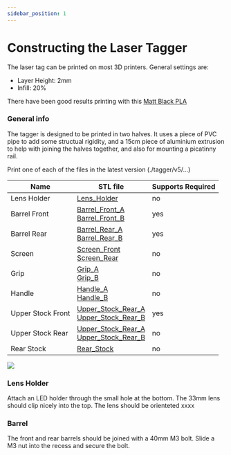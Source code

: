 ```yaml
---
sidebar_position: 1
---
```



# Constructing the Laser Tagger

The laser tag can be printed on most 3D printers. General settings are:
- Layer Height: 2mm
- Infill: 20%

There have been good results printing with this [Matt Black PLA](https://www.amazon.co.uk/dp/B0B935NLMP?psc=1&ref=ppx_yo2ov_dt_b_product_details)

### General info

The tagger is designed to be printed in two halves. It uses a piece of PVC pipe to add some structual rigidity, and a 15cm piece of aluminium extrusion to help with joining the halves together, and also for mounting a picatinny rail.

Print one of each of the files in the latest version (./tagger/v5/...)

|Name|STL file| Supports Required|
|---|---|---|
|Lens Holder    |[Lens_Holder](https://raw.githubusercontent.com/NilSkilz/tag-os/main/tagger/v5/Lens_Holder.stl)|no|
|Barrel Front   | [Barrel_Front_A](https://raw.githubusercontent.com/NilSkilz/tag-os/main/tagger/v5/Barrel_Front_A.stl) <br/> [Barrel_Front_B](https://raw.githubusercontent.com/NilSkilz/tag-os/main/tagger/v5/Barrel_Front_B.stl)|yes|
|Barrel Rear   | [Barrel_Rear_A](https://raw.githubusercontent.com/NilSkilz/tag-os/main/tagger/v5/Barrel_Rear_A.stl) <br/> [Barrel_Rear_B](https://raw.githubusercontent.com/NilSkilz/tag-os/main/tagger/v5/Barrel_Rear_B.stl)|yes|
|Screen   |[Screen_Front](https://raw.githubusercontent.com/NilSkilz/tag-os/main/tagger/v5/Screen_Front.stl) <br/> [Screen_Rear](https://raw.githubusercontent.com/NilSkilz/tag-os/main/tagger/v5/Screen_Rear.stl)|no|
|Grip   |[Grip_A](https://raw.githubusercontent.com/NilSkilz/tag-os/main/tagger/v5/Grip_A.stl) <br/> [Grip_B](https://raw.githubusercontent.com/NilSkilz/tag-os/main/tagger/v5/Grip_B.stl)|no|
|Handle   |[Handle_A](https://raw.githubusercontent.com/NilSkilz/tag-os/main/tagger/v5/Handle_A.stl) <br/> [Handle_B](https://raw.githubusercontent.com/NilSkilz/tag-os/main/tagger/v5/Handle_B.stl)|no|
|Upper Stock Front   |[Upper_Stock_Rear_A](https://raw.githubusercontent.com/NilSkilz/tag-os/main/tagger/v5/Upper_Stock_Rear_A.stl) <br/> [Upper_Stock_Rear_B](https://raw.githubusercontent.com/NilSkilz/tag-os/main/tagger/v5/Upper_Stock_Rear_B.stl)|yes|
|Upper Stock Rear  |[Upper_Stock_Rear_A](https://raw.githubusercontent.com/NilSkilz/tag-os/main/tagger/v5/Upper_Stock_Rear_A.stl) <br/> [Upper_Stock_Rear_B](https://raw.githubusercontent.com/NilSkilz/tag-os/main/tagger/v5/Upper_Stock_Rear_B.stl)|no|
|Rear Stock   |[Rear_Stock](https://raw.githubusercontent.com/NilSkilz/tag-os/main/tagger/v5/Rear_Stock.stl)|no|


![](../../..//static/img/drawing.png)


### Lens Holder
Attach an LED holder through the small hole at the bottom. The 33mm lens should clip nicely into the top. The lens should be orienteted xxxx

### Barrel
The front and rear barrels should be joined with a 40mm M3 bolt. Slide a M3 nut into the recess and secure the bolt.

